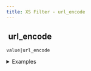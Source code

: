 ```yaml
---
title: XS Filter - url_encode
---
```


## <img src="../assets/docuBadge (11).png" alt="" data-size="line" /> url\_encode <a href="#xs-url_encode" id="xs-url_encode"></a>

`value|url_encode`

<details>

<summary>Examples</summary>

```javascript
"Hello World"|url_encode    // Returns "Hello%20World"
"test+file"|url_encode     // Returns "test%2Bfile"
```

</details>
